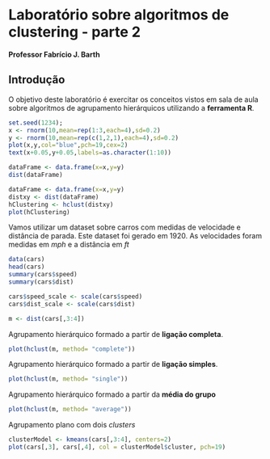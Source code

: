 Laboratório sobre algoritmos de clustering - parte 2
========================================================
**Professor Fabrício J. Barth**

Introdução
----------
O objetivo deste laboratório é exercitar os conceitos vistos em sala de aula sobre algoritmos de agrupamento hierárquicos utilizando a **ferramenta R**.

```r
set.seed(1234);
x <- rnorm(10,mean=rep(1:3,each=4),sd=0.2)
y <- rnorm(10,mean=rep(c(1,2,1),each=4),sd=0.2) 
plot(x,y,col="blue",pch=19,cex=2) 
text(x+0.05,y+0.05,labels=as.character(1:10))
```

````r
dataFrame <- data.frame(x=x,y=y) 
dist(dataFrame)
````

````r
dataFrame <- data.frame(x=x,y=y) 
distxy <- dist(dataFrame) 
hClustering <- hclust(distxy) 
plot(hClustering)
````

Vamos utilizar um dataset sobre carros com medidas de velocidade e distância de parada. Este dataset foi gerado em 1920. As velocidades foram medidas em _mph_ e a distância em _ft_

````r
data(cars)
head(cars)
summary(cars$speed)
summary(cars$dist)

cars$speed_scale <- scale(cars$speed)
cars$dist_scale <- scale(cars$dist)

m <- dist(cars[,3:4])
````

Agrupamento hierárquico formado a partir de **ligação completa**.

````r
plot(hclust(m, method= "complete"))
````

Agrupamento hierárquico formado a partir de **ligação simples**.

````r
plot(hclust(m, method= "single"))
````

Agrupamento hierárquico formado a partir da **média do grupo**

````r
plot(hclust(m, method= "average"))
````

Agrupamento plano com dois _clusters_

````r
clusterModel <- kmeans(cars[,3:4], centers=2)
plot(cars[,3], cars[,4], col = clusterModel$cluster, pch=19)
````
